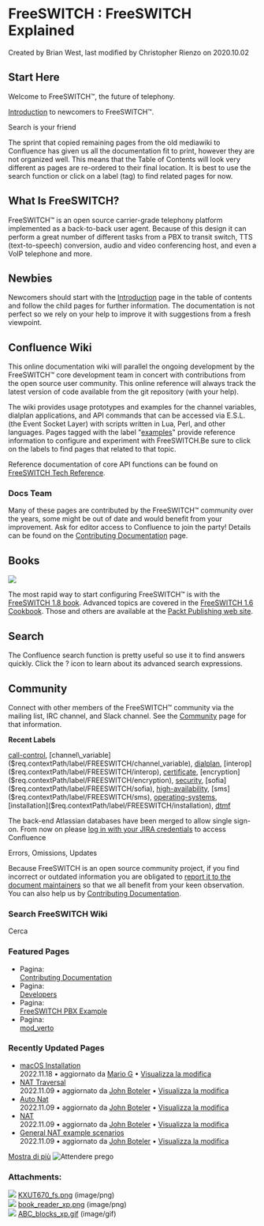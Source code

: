 
#   FreeSWITCH : FreeSWITCH Explained 

 Created by  Brian West, last modified by  Christopher Rienzo on 2020.10.02

## Start Here  

Welcome to FreeSWITCH™, the future of telephony.

[Introduction](./Introduction/index.mdx#api) to newcomers to FreeSWITCH™.

  
Search is your friend

The sprint that copied remaining pages from the old mediawiki to Confluence has given us all the documentation fit to print, however they are not organized well. This means that the Table of Contents will look very different as pages are re-ordered to their final location. It is best to use the search function or click on a label (tag) to find related pages for now.

  
## What Is FreeSWITCH?

FreeSWITCH™ is an open source carrier-grade telephony platform implemented as a back-to-back user agent. Because of this design it can perform a great number of different tasks from a PBX to transit switch, TTS (text-to-speech) conversion, audio and video conferencing host, and even a VoIP telephone and more.

## Newbies

Newcomers should start with the [Introduction](./Introduction/index.mdx#api) page in the table of contents and follow the child pages for further information. The documentation is not perfect so we rely on your help to improve it with suggestions from a fresh viewpoint.

## Confluence Wiki

This online documentation wiki will parallel the ongoing development by the FreeSWITCH™ core development team in concert with contributions from the open source user community. This online reference will always track the latest version of code available from the git repository (with your help).

The wiki provides usage prototypes and examples for the channel variables, dialplan applications, and API commands that can be accessed via E.S.L. (the Event Socket Layer) with scripts written in Lua, Perl, and other languages. Pages tagged with the label "[examples](https://freeswitch.org/confluence/label/FREESWITCH/examples)" provide reference information to configure and experiment with FreeSWITCH.Be sure to click on the labels to find pages that related to that topic.

Reference documentation of core API functions can be found on [FreeSWITCH Tech Reference](http://docs.freeswitch.org/).

### Docs Team

Many of these pages are contributed by the FreeSWITCH™ community over the years, some might be out of date and would benefit from your improvement. Ask for editor access to Confluence to join the party! Details can be found on the [Contributing Documentation](Community/Contributing-Documentation/index.mdx#about) page.

  
## Books

![](/attachments/1048580/2162730.png)

The most rapid way to start configuring FreeSWITCH™ is with the [FreeSWITCH 1.8 book](https://www.packtpub.com/product/freeswitch-1-8/9781785889134). Advanced topics are covered in the [FreeSWITCH 1.6 Cookbook](https://www.packtpub.com/product/freeswitch-1-6-cookbook/9781785280917). Those and others are available at the [Packt Publishing web site](https://www.packtpub.com/catalogsearch/result/?q=freeswitch).

## Search

The Confluence search function is pretty useful so use it to find answers quickly. Click the ? icon to learn about its advanced search expressions.

## Community

Connect with other members of the FreeSWITCH™ community via the mailing list, IRC channel, and Slack channel. See the [Community](Community/index.mdx#irc) page for that information.
  
  
**Recent Labels**

[call-control]($req.contextPath/label/FREESWITCH/call-control), [channel\_variable]($req.contextPath/label/FREESWITCH/channel_variable), [dialplan]($req.contextPath/label/FREESWITCH/dialplan), [interop]($req.contextPath/label/FREESWITCH/interop), [certificate]($req.contextPath/label/FREESWITCH/certificate), [encryption]($req.contextPath/label/FREESWITCH/encryption), [security]($req.contextPath/label/FREESWITCH/security), [sofia]($req.contextPath/label/FREESWITCH/sofia), [high-availability]($req.contextPath/label/FREESWITCH/high-availability), [sms]($req.contextPath/label/FREESWITCH/sms), [operating-systems]($req.contextPath/label/FREESWITCH/operating-systems), [installation]($req.contextPath/label/FREESWITCH/installation), [dtmf]($req.contextPath/label/FREESWITCH/dtmf) 

The back-end Atlassian databases have been merged to allow single sign-on. From now on please [log in with your JIRA credentials](https://jira.freeswitch.org) to access Confluence

Errors, Omissions, Updates

Because FreeSWITCH is an open source community project, if you find incorrect or outdated information you are obligated to [report it to the document maintainers](https://jira.freeswitch.org/browse/DOCS) so that we all benefit from your keen observation. You can also help us by [Contributing Documentation](./Community/Contributing-Documentation/index.mdx#about).

### Search FreeSWITCH Wiki

Cerca 

### Featured Pages

* Pagina:  
[Contributing Documentation](/confluence/display/FREESWITCH/Contributing+Documentation)
* Pagina:  
[Developers](/confluence/display/FREESWITCH/Developers)
* Pagina:  
[FreeSWITCH PBX Example](/confluence/display/FREESWITCH/FreeSWITCH+PBX+Example)
* Pagina:  
[mod\_verto](/confluence/display/FREESWITCH/mod_verto)

### Recently Updated Pages

* [macOS Installation](macOS-Installation_9634508.html "FreeSWITCH")  
 2022.11.18 • aggiornato da [Mario G](/confluence/display/~Mario+G) • [Visualizza la modifica](/confluence/pages/diffpagesbyversion.action?pageId=9634508&selectedPageVersions=517&selectedPageVersions=516)
* [NAT Traversal](NAT-Traversal_3375417.html "FreeSWITCH")  
 2022.11.09 • aggiornato da [John Boteler](/confluence/display/~boteman) • [Visualizza la modifica](/confluence/pages/diffpagesbyversion.action?pageId=3375417&selectedPageVersions=18&selectedPageVersions=17)
* [Auto Nat](Auto-Nat_6587487.html "FreeSWITCH")  
 2022.11.09 • aggiornato da [John Boteler](/confluence/display/~boteman) • [Visualizza la modifica](/confluence/pages/diffpagesbyversion.action?pageId=6587487&selectedPageVersions=11&selectedPageVersions=10)
* [NAT](NAT_6587473.html "FreeSWITCH")  
 2022.11.09 • aggiornato da [John Boteler](/confluence/display/~boteman) • [Visualizza la modifica](/confluence/pages/diffpagesbyversion.action?pageId=6587473&selectedPageVersions=6&selectedPageVersions=5)
* [General NAT example scenarios](General-NAT-example-scenarios_13173280.html "FreeSWITCH")  
 2022.11.09 • aggiornato da [John Boteler](/confluence/display/~boteman) • [Visualizza la modifica](/confluence/pages/diffpagesbyversion.action?pageId=13173280&selectedPageVersions=3&selectedPageVersions=2)

[Mostra di più](/confluence/plugins/recently-updated/changes.action?theme=concise&pageSize=5&startIndex=5&searchToken=1385875&spaceKeys=FREESWITCH&contentType=page) ![Attendere prego](/images/icons/wait.gif) 

### Attachments:

![](/images/icons/bullet_blue.gif) [KXUT670\_fs.png](/attachments/1048580/2162690.png) (image/png)  
![](/images/icons/bullet_blue.gif) [book\_reader\_xp.png](/attachments/1048580/2162730.png) (image/png)  
![](/images/icons/bullet_blue.gif) [ABC\_blocks\_xp.gif](/attachments/1048580/2162731.gif) (image/gif)  


